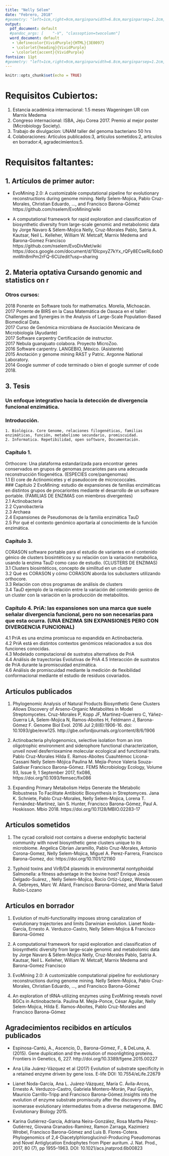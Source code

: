 ```yaml
---
title: "Nelly Sélem"
date: "Febrero, 2018"
#geometry: "left=1cm,right=9cm,marginparwidth=6.8cm,marginparsep=1.2cm,top=1cm,bottom=1"
output:
  pdf_document: default
  #pandoc_args: [    "-V", "classoption=twocolumn"]
  word_document: default
   - \definecolor{VividPurple}{HTML}{3E0097}
   - \colorlet{heading}{VividPurple}
   - \colorlet{accent}{VividPurple}
fontsize: 11pt
#geometry: "left=1cm,right=9cm,marginparwidth=6.8cm,marginparsep=1.2cm,top=1cm,bottom=1cm"
---
```



```r
knitr::opts_chunk$set(echo = TRUE)
```

# Requisitos Cubiertos:   
1. Estancia académica internacional: 1.5 meses Wageningen UR con Marnix Medema  
2. Congreso internacional: ISBA, Jeju Corea 2017. Premio al mejor poster (Microbiology Society).    								
3. Trabajo de divulgacion: UNAM taller del genoma bacteriano 50 hrs								
4. Colaboraciones: Artículos publicados:3, artículos sometidos:2, artículos en borrador:4, agradecimientos:5.  

# Requisitos faltantes:  

## 1. Artículos de primer autor:  
- EvoMining 2.0: A customizable computational pipeline for evolutionary reconstructions during genome mining. Nelly Selem-Mojica, Pablo Cruz-Morales, Christian Eduardo, ...,  and Francisco Barona-Gómez  							
https://github.com/nselem/EvoMining/wiki  

- A computational framework for rapid exploration and classification of biosynthetic diversity from large-scale genomic and metabolomic data by Jorge Navaro & Sélem-Mojica Nelly, Cruz-Morales Pablo, Satria A. Kautsar, Neil L. Kelleher, William W. Metcalf, Marnix Medema and Barona-Gomez Francisco  
https://github.com/nselem/EvoDivMet/wiki   https://docs.google.com/document/d/10lcpxyZ7kYx_rQFy8ECseRL6obDmnWn8mPm2rFQ-6CU/edit?usp=sharing  

## 2. Materia optativa	Cursando genomic and statistics on r								
### Otros cursos:  
2018 Ponente en Software tools for mathematics. Morelia, Michoacán.  
2017 Ponente de BIRS en la Casa Matemática de Oaxaca en el taller: Challenges and Synergies in the Analysis of Large-Scale Population-Based Biomedical Data.    
2017 Curso de Genómica microbiana de Asociación Mexicana de Microbiología (Ayudante)    
2017 Software carpentry Certificación de instructor.  
2017 Nebula guanajuato colabora. Proyecto MicroZoo.  
2016 Software carpentry. LANGEBIO, México.  (Asistente)  
2015 Anotación y genome mining RAST y Patric. Argonne National Laboratory.  
2014 Google summer of code terminado o bien el google summer of code 2018.     

## 3. Tesis				
### Un enfoque integrativo hacia la detección de divergencia funcional enzimática.  
 
### Introducción.   
    
    1. Biológica. Core Genome, relaciones filogenéticas, familias enzimáticas, función, metabolismo secundario, promiscuidad.  
    2. Informatica. Repetibilidad, open software, Documentación.     
  
           
### Capítulo 1. 
Orthocore: Una plataforma estandarizada para encontrar genes conservados en grupos de genomas procariotes para una adecuada reconstrucción filogenética.  (ESPECIES core/pangenomas)  
   1.1 El core de Actinomicetes y el pseudocore de micrococcales.  
### Capítulo 2 
EvoMining: estudio de expansiones de familias enzimáticas en distintos grupos de procariontes mediante el desarrollo de un software portable.  (FAMILIAS DE ENZIMAS con miembros divergentes)  
  2.1 Actinobacteria  
  2.2 Cyanobacteria  
  2.3 Archaea  
  2.4 Expansiones de Pseudomonas de la familia enzimática TauD  
  2.5 Por qué el contexto genómico aportaría al conocimiento de la función enzimática.  
    
### Capítulo 3. 
CORASON software portable para el estudio de variantes en el contenido génico de clusters biosintéticos y su relación con la variación metabólica, usando la enzima TauD como caso de estudio.  (CLUSTERS DE ENZIMAS)  
  3.1 Clusters biosintéticos, concepto de similitud en un cluster  
  3.2 Qué es CORASON y cómo CORASON aborda los subclusters utilizando orthocore.  
  3.3 Relación con otros programas de análisis de clusters    
  3.4 TauD ejemplo de la relación entre la variación del contenido genico de un cluster con la variación en la producción de metabolitos.  
  
### Capítulo 4. PriA: las expansiones son una marca que suele señalar divergencia funcional, pero no son necesarias para que esta ocurra.  (UNA ENZIMA SIN EXPANSIONES PERO CON DIVERGENCIA FUNCIONAL)  
   4.1 PriA es una enzima promiscua no expandida en Actinobacteria.  
   4.2 PriA está en distintos contextos genómicos relacionados a sus dos funciones conocidas.  
   4.3 Modelado computacional de sustratos alternativos de PriA  
   4.4 Análisis de trayectorias Evolutivas de PriA
   4.5 Interacción de sustratos de PriA durante la promiscuidad enzimática.  
   4.6 Análisis de promiscuidad mediante la medición de flexibilidad conformacional mediante el estudio de residuos         covariados. 
  
## Artículos publicados   
  
1. Phylogenomic Analysis of Natural Products Biosynthetic Gene Clusters Allows Discovery of Arseno-Organic Metabolites in Model Streptomycetes. Cruz-Morales P, Kopp JF, Martínez-Guerrero C, Yáñez-Guerra LA, Selem-Mojica N, Ramos-Aboites H, Feldmann J, Barona-Gómez F. Genome Biol Evol. 2016 Jul 2;8(6):1906-16. doi: 10.1093/gbe/evw125. http://gbe.oxfordjournals.org/content/8/6/1906  

2. Actinobacteria phylogenomics, selective isolation from an iron oligotrophic environment and siderophore functional characterization, unveil novel desferrioxamine molecular ecological and functional traits. Pablo Cruz-Morales  Hilda E. Ramos-Aboites  Cuauhtémoc Licona-Cassani Nelly Selem-Mójica  Paulina M. Mejía-Ponce  Valeria Souza-Saldívar Francisco Barona-Gómez. FEMS Microbiology Ecology, Volume 93, Issue 9, 1 September 2017, fix086, https://doi.org/10.1093/femsec/fix086   

3. Expanding Primary Metabolism Helps Generate the Metabolic Robustness To Facilitate Antibiotic Biosynthesis in Streptomyces. Jana K. Schniete, Pablo Cruz-Morales, Nelly Selem-Mojica, Lorena T. Fernández-Martínez, Iain S. Hunter, Francisco Barona-Gómez, Paul A. Hoskisson. Mbio 2018. https://doi.org/10.1128/MBIO.02283-17  

## Artículos sometidos  
1. The cycad coralloid root contains a diverse endophytic bacterial community with novel biosynthetic gene clusters unique to its microbiome. Angelica Cibrian Jaramillo, Pablo Cruz-Morales, Antonio Corona-Gomez, Nelly Selem-Mojica, Miguel A. Perez-Farrera, Francisco Barona-Gomez, doi: https://doi.org/10.1101/121160   
  
2. Typhoid toxins and VirB/D4 plasmids in environmental nontyphoidal Salmonella: a fitness advantage in the bovine host?  Enrique Jesús Delgado-Suárez, , Nelly Selem-Mojica, Rocío Ortíz-López, Wondwossen A. Gebreyes, Marc W. Allard, Francisco Barona-Gómez, and María Salud Rubio-Lozano  

## Artículos en borrador	
1. Evolution of multi-functionality imposes strong canalization of evolutionary trajectories and limits Darwinian evolution. Lianet Noda-García, Ernesto A. Verduzco-Castro, Nelly Sélem-Mojica & Francisco Barona-Gómez  
  
2. A computational framework for rapid exploration and classification of biosynthetic diversity from large-scale genomic and metabolomic data by Jorge Navaro & Sélem-Mojica Nelly, Cruz-Morales Pablo, Satria A. Kautsar, Neil L. Kelleher, William W. Metcalf, Marnix Medema and Barona-Gomez Francisco  

3. EvoMining 2.0: A customizable computational pipeline for evolutionary reconstructions during genome mining. Nelly Selem-Mojica, Pablo Cruz-Morales, Christian Eduardo, ...,  and Francisco Barona-Gómez  
  
4. An exploration of tRNA-utilizing enzymes using EvoMining reveals novel BGCs in Actinobacteria. Paulina M. Mejía-Ponce, César Aguilar, Nelly Selem-Mojica, Hilda E. Ramos-Aboites, Pablo Cruz-Morales and Francisco Barona-Gómez   

## Agradecimientos recibidos en artículos publicados    
  
- Espinosa-Cantú, A., Ascencio, D., Barona-Gómez, F., & DeLuna, A. (2015). Gene duplication and the evolution of moonlighting proteins. Frontiers in Genetics, 6, 227. http://doi.org/10.3389/fgene.2015.00227  
  
- Ana Lilia Juárez-Vázquez et al (2017) Evolution of substrate specificity in a retained enzyme driven by gene loss. E-life DOI: 10.7554/eLife.22679   

- Lianet Noda-García, Ana L. Juárez-Vázquez, María C. Ávila-Arcos, Ernesto A. Verduzco-Castro, Gabriela Montero-Morán, Paul Gaytán, Mauricio Carrillo-Tripp and Francisco Barona-Gómez.Insights into the evolution of enzyme substrate promiscuity after the discovery of $\beta\alpha_8$ isomerase evolutionary intermediates from a diverse metagenome. BMC Evolutionary Biology 2015.  

- Karina Gutiérrez-García, Adriana Neira-González, Rosa Martha Pérez-Gutiérrez, Giovana Granados-Ramírez, Ramon Zarraga, Kazimierz Wrobel, Francisco Barona-Gómez and Luis B. Flores-Cotera. Phylogenomics of 2,4-Diacetylphloroglucinol-Producing Pseudomonas and Novel Antiglycation Endophytes from Piper auritum. J. Nat. Prod., 2017, 80 (7), pp 1955–1963. DOI: 10.1021/acs.jnatprod.6b00823  